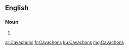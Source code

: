 ==English==

===Noun===
{{head|en|plural}}

# {{plural of|Cavachon|lang=en}}

[[ar:Cavachons]]
[[fr:Cavachons]]
[[ku:Cavachons]]
[[mg:Cavachons]]